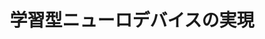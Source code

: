 ﻿---
title: "学習型ニューロデバイスの実現"
category: "工学院"
vol: 22
interviewee: "石原・徳光 "
url: ""
tags: ["材料","人間","コンピュータ","光","細胞"]
pdf: "22-2.pdf"
career: ""
pdfurl: "22-2/22-2.pdf"
preface: "人間は何か物事をやるごとに学習していく。コンピュータは、同じ事を繰り返すだけで、学習をしない。これが従来のコンピュータであった。そこで現在では、そのようなものから脱した自ら学ぶコンピュータが開発されている。学習するコンピュータというと、身近なものでは、ワープロの変換などが思いつく。これは一度行った変換を覚えていくというプログラムである。では、そのようなプログラムによって学習するのではなく、人間の脳細胞をまねた「自ら学習する素子」を作れないものだろうか。今回は、強誘電体という材料を使ってそのような素子の研究をされている石原・徳光に伺った。"
---
